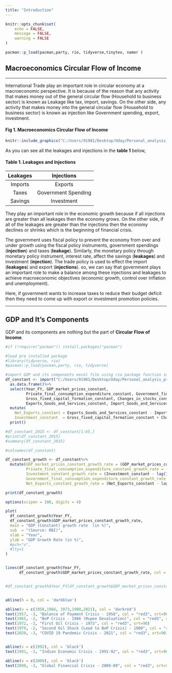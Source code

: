 ```yaml
---
title: "Introduction"
---
```



```r
knitr::opts_chunk$set(
	echo = FALSE,
	message = FALSE,
	warning = FALSE
)
```

```r

pacman::p_load(pacman,party, rio, tidyverse,tinytex, namer )


```

## Macroeconomics Circular Flow of Income

---

International Trade play an important role in circular economy at a macroeconomic perspective. It is because of the reason that any activity that makes money out of the general circular flow (Household to business sector) is known as Leakage like tax, import, savings. On the other side, any activity that makes money into the general circular flow (Household to business sector) is known as injection like Government spending, export, investment.


#### Fig 1. Macroeconomics Circular Flow of Income
```r
knitr::include_graphics("C:/Users/91981/Desktop/Uday/Personal_analysis_projects/Git_projects/R_projects/R_Projects/Circular Economy Flow Chart.png")
```

As you can see all the leakages and injections in the **table 1** below,

#### Table 1. Leakages and Injections
**Leakages** |**Injections** 
:-----:|:-----: 
Imports|Exports
Taxes|Government Spending
Savings|Investment

They play an important role in the economic growth because if all injections are greater than all leakages then the economy grows. On the other side, if all of the leakages are greater than the injections then the economy declines or shrinks which is the beginning of financial crisis.

The government uses fiscal policy to prevent the economy from over and under growth using the fiscal policy instruments, government spendings (**injection**) and taxes (**leakage**). Similarly, the monetary policy through monetary policy instrument, interest rate, affect the savings (**leakages**) and investment (**injection**). The trade policy is used to effect the import (**leakages**) and export (**injections**). so, we can say that government plays an important role to make a balance among these injections and leakages to achieve macroeconomic objectives (economic growth, control over inflation and unemployment).

Here, if government wants to increase taxes to reduce their budget deficit then they need to come up with export or investment promotion policies.

---

## GDP and It's Components

GDP and its components are nothing but the part of **Circular Flow of Income**.


```r
#if (!require("pacman")) install.packages("pacman")

#load pre installed package
#library(tidyverse, rio)
#pacman::p_load(pacman,party, rio, tidyverse)

#import GDP and its components excel file using rio package function import
df_constant <- import("C:/Users/91981/Desktop/Uday/Personal_analysis_projects/Git_projects/RBI_GDP_Componets_Market_Price_yearly.xlsx")%>%
  as.data.frame()%>%
  select(Year_FY, GDP_market_prices_constant,
         Private_final_consumption_expenditure_constant, Government_final_consumption_expenditure_constant,
         Gross_fixed_capital_formation_constant, Changes_in_stocks_constant, Valuables_constant,
         Exports_Goods_and_Services_constant, Import_Goods_and_Services_constant, Discrepancies_constant)%>%
  mutate(
    Net_Exports_constant = Exports_Goods_and_Services_constant - Import_Goods_and_Services_constant,
    Investment_constant  = Gross_fixed_capital_formation_constant + Changes_in_stocks_constant)%>%
  print()

#df_constant_2015 <- df_constant[1:65,]
#print(df_constant_2015)
#summary(df_constant_2015)


```



```r
#colnames(df_constant)

df_constant_growth <- df_constant%>%
  mutate(GDP_market_prices_constant_growth_rate = (GDP_market_prices_constant - lag(GDP_market_prices_constant))/lag(GDP_market_prices_constant)*100,
         Private_final_consumption_expenditure_constant_growth_rate = (Private_final_consumption_expenditure_constant-lag(Private_final_consumption_expenditure_constant))/lag(Private_final_consumption_expenditure_constant)*100,
         Investment_constant_growth_rate = (Investment_constant - lag(Investment_constant))/lag(Investment_constant)*100,
         Government_final_consumption_expenditure_constant_growth_rate = (Government_final_consumption_expenditure_constant -lag(Government_final_consumption_expenditure_constant))/lag(Government_final_consumption_expenditure_constant)*100,
         Net_Exports_constant_growth_rate = (Net_Exports_constant - lag(Net_Exports_constant))/lag(Net_Exports_constant)*100)

print(df_constant_growth)
```


```r


options(scipen = 100, digits = 4)

plot(
  df_constant_growth$Year_FY,
  df_constant_growth$GDP_market_prices_constant_growth_rate,
  main = "GDP (Constant) growth rate  (in %)",
  sub  = "(Source: RBI)",
  xlab = "Year",
  ylab = "GDP Growth Rate (in %)",
  #pch="o",
  #lty=1
)


lines(df_constant_growth$Year_FY,
      df_constant_growth$GDP_market_prices_constant_growth_rate, col = 'darkgreen')


#df_constant_growth$Year_FY[df_constant_growth$GDP_market_prices_constant_growth_rate<=0]


abline(h = 0, col = 'darkblue')

abline(v = c(1958,1966, 1973,1980,2021), col = 'darkred')
text(1957, -3, "Balance of Payment Crisis - 1958", col = "red3", srt=90)
text(1965, -2, "BoP Crisis - 1966 (Rupee Devaluation)", col = "red3", srt=90)
text(1972, -3, "First Oil Crisis - 1973", col = "red3", srt=90)
text(1979, -2, "Second Oil Shock (Lead to BoP Crisis) - 1980", col = "red3", srt=90)
text(2020, -3, "COVID 19 Pandemic Crisis - 2021", col = "red3", srt=90)


abline(v = c(1992), col = 'black')
text(1991, -3, "Indian Economic Crisis - 1991-92", col = "red3", srt=90)

abline(v = c(2009), col = 'black')
text(2008, -3, "Global Financial Crisis - 2008-09", col = "red3", srt=90)

```


